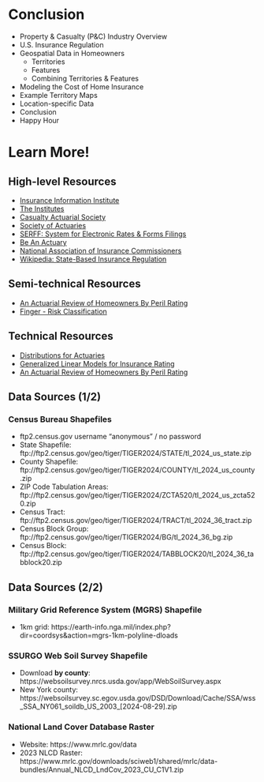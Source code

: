 # Conclusion {background-color="#A1D6F4"}

- Property & Casualty (P&C) Industry Overview
- U.S. Insurance Regulation
- Geospatial Data in Homeowners
  - Territories
  - Features
  - Combining Territories & Features
- Modeling the Cost of Home Insurance
- Example Territory Maps
- Location-specific Data
- Conclusion
- Happy Hour

# Learn More! {background-color="#A1D6F4"}

## High-level Resources {background-color="#A1D6F4"}

-   [Insurance Information Institute](https://www.iii.org/)
-   [The Institutes](https://web.theinstitutes.org/)
-   [Casualty Actuarial Society](https://www.casact.org/)
-   [Society of Actuaries](https://www.soa.org/)
-   [SERFF: System for Electronic Rates & Forms Filings](https://www.serff.com/)
-   [Be An Actuary](https://www.beanactuary.org/)
-   [National Association of Insurance Commissioners](https://content.naic.org/)
-   [Wikipedia: State-Based Insurance Regulation](https://en.wikipedia.org/wiki/Insurance_regulatory_law#State-based_insurance_regulation)

## Semi-technical Resources {background-color="#A1D6F4"}

-   [An Actuarial Review of Homeowners By Peril Rating](https://ar.casact.org/an-actuarial-review-of-homeowners-by-peril-rating/)
-   [Finger - Risk Classification](https://www.casact.org/abstract/risk-classification-chapter-6)

## Technical Resources {background-color="#A1D6F4"}

-   [Distributions for Actuaries](https://www.casact.org/sites/default/files/2021-02/02-Bahnemann.pdf)
-   [Generalized Linear Models for Insurance Rating](https://www.casact.org/sites/default/files/2021-01/05-Goldburd-Khare-Tevet.pdf)
-   [An Actuarial Review of Homeowners By Peril Rating](https://ar.casact.org/an-actuarial-review-of-homeowners-by-peril-rating/)

## Data Sources (1/2) {background-color="#A1D6F4"}

### Census Bureau Shapefiles

- ftp2.census.gov username "anonymous" / no password
- State Shapefile: ftp://ftp2.census.gov/geo/tiger/TIGER2024/STATE/tl_2024_us_state.zip
- County Shapefile: ftp://ftp2.census.gov/geo/tiger/TIGER2024/COUNTY/tl_2024_us_county.zip
- ZIP Code Tabulation Areas: ftp://ftp2.census.gov/geo/tiger/TIGER2024/ZCTA520/tl_2024_us_zcta520.zip
- Census Tract: ftp://ftp2.census.gov/geo/tiger/TIGER2024/TRACT/tl_2024_36_tract.zip
- Census Block Group: ftp://ftp2.census.gov/geo/tiger/TIGER2024/BG/tl_2024_36_bg.zip
- Census Block: ftp://ftp2.census.gov/geo/tiger/TIGER2024/TABBLOCK20/tl_2024_36_tabblock20.zip

## Data Sources (2/2) {background-color="#A1D6F4"}

### Military Grid Reference System (MGRS) Shapefile

- 1km grid: https://earth-info.nga.mil/index.php?dir=coordsys&action=mgrs-1km-polyline-dloads

### SSURGO Web Soil Survey Shapefile

- Download **by county**: https://websoilsurvey.nrcs.usda.gov/app/WebSoilSurvey.aspx
- New York county: https://websoilsurvey.sc.egov.usda.gov/DSD/Download/Cache/SSA/wss_SSA_NY061_soildb_US_2003_[2024-08-29].zip

###  National Land Cover Database Raster

- Website: https://www.mrlc.gov/data
- 2023 NLCD Raster: https://www.mrlc.gov/downloads/sciweb1/shared/mrlc/data-bundles/Annual_NLCD_LndCov_2023_CU_C1V1.zip
